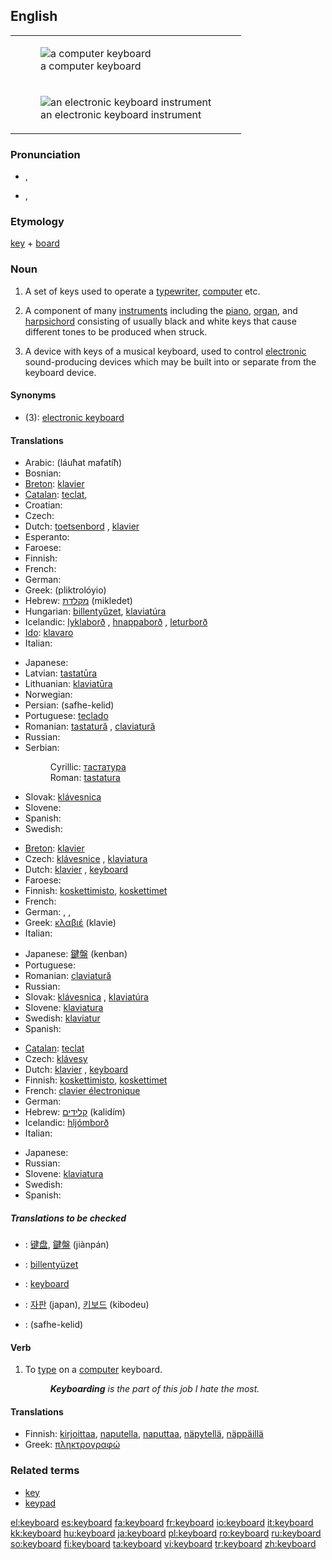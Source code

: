 {{wikipedia|dab=keyboard}}
==English==
{|style="float:right;margin: .5em 0 .5em 1em;"
|-
|[[Image:Swedish keyboard 20050614.jpg|thumb|a computer keyboard]]
|-
|[[Image:YamahaKeyboard.jpg|thumb|an electronic keyboard instrument]]
|}
===Pronunciation===
*{{a|US}} {{IPA|/kiˈbɔrd/}}, {{SAMPA|/ki"bOrd/}}
*{{a|UK|Australian}} {{IPA|/ˈkiːbɔːd/}}, {{SAMPA|/"kibO:d/}}

===Etymology===
[[key]] + [[board]]

===Noun===
{{en-noun}}

# A set of keys used to operate a [[typewriter]], [[computer]] etc.
# {{music}} A component of many [[instruments]] including the [[piano]], [[organ]], and [[harpsichord]] consisting of usually black and white keys that cause different tones to be produced when struck.
# {{music}} A device with keys of a musical keyboard, used to control [[electronic]] sound-producing devices which may be built into or separate from the keyboard device.

====Synonyms====
*(3): [[electronic keyboard]]

====Translations====
{{trans-top|set of keys used to operate a typewriter, computer etc.}}
* Arabic: {{ARchar|[[لوحة مفاتيح]]}} (láuħat mafatíħ) {{f}}
* Bosnian: {{t-|bs|tastatura|f}}
* [[Breton]]: [[klavier#Breton|klavier]]  {{m}}
* [[Catalan]]: [[teclat]], {{m}}
* Croatian: {{t-|hr|tipkovnica|f}}
* Czech: {{t-|cs|klávesnice|f}}
* Dutch: [[toetsenbord]] {{n}}, [[klavier]] {{n}}
* Esperanto: {{t-|eo|klavaro|xs=Esperanto}}
* Faroese: {{t-|fo|knappaborð|n|xs=Faroese}}
* Finnish: {{t+|fi|näppäimistö}}
* French: {{t+|fr|clavier|m}}
* German: {{t+|de|Tastatur|f}}
* Greek: {{t|el|πληκτρολόγιο|n|sc=Grek}} (pliktrolóyio)
* Hebrew: [[מקלדת]] (mikledet) {{f}}
* Hungarian: [[billentyűzet]], [[klaviatúra]]
* Icelandic: [[lyklaborð]] {{n}}, [[hnappaborð]] {{n}} {{italbrac|dated}}, [[leturborð]] {{n}} {{italbrac|dated}}
* [[Ido]]: [[klavaro]]
* Italian: {{t-|it|tastiera|f}}
{{trans-mid}}
* Japanese: {{t-|ja|キーボード|tr=kībōdo|sc=Jpan}}
* Latvian: [[tastatūra]]
* Lithuanian: [[klaviatūra]] {{f}}
* Norwegian: {{t-|no|Tastatur|n}}
* Persian: {{FAchar|[[صفحه کلید]]}} (safhe-kelid)
* Portuguese: [[teclado]] {{m}}
* Romanian: [[tastatură]] {{f}}, [[claviatură]] {{f}}
* Russian: {{t+|ru|клавиатура|f|tr=klaviatúra|sc=Cyrl}}
* Serbian:
*: Cyrillic: [[тастатура#Serbian|тастатура]] {{f}}
*: Roman: [[tastatura#Serbian|tastatura]] {{f}}
* Slovak: [[klávesnica]] {{f}}
* Slovene: {{t-|sl|tipkovnica|f}}
* Spanish: {{t+|es|teclado|m}}
* Swedish: {{t+|sv|tangentbord|n}}
{{trans-bottom}}

{{trans-top|a component of many instruments}}
* [[Breton]]: [[klavier#Breton|klavier]]  {{m}}
* Czech: [[klávesnice]] {{f}}, [[klaviatura]] {{f}}
* Dutch: [[klavier]] {{n}}, [[#Dutch|keyboard]] {{n}}
* Faroese: {{t-|fo|knappaborð|n|xs=Faroese}}
* Finnish: [[koskettimisto]], [[koskettimet]]
* French: {{t+|fr|clavier|m}}
* German: {{t+|de|Tastatur|f}}, {{t+|de|Klaviatur|f}}, {{t-|de|Manual|n}}
* Greek: [[κλαβιέ]] (klavie) {{n}}
* Italian: {{t-|it|tastiera|f}}
{{trans-mid}}
* Japanese: [[鍵盤]] (kenban)
* Portuguese: {{t+|pt|teclado|m}}
* Romanian: [[claviatură]] {{f}}
* Russian: {{t+|ru|клавиатура|f|tr=klaviatúra|sc=Cyrl}}
* Slovak: [[klávesnica]]  {{f}}, [[klaviatúra]] {{f}}
* Slovene: [[klaviatura]] {{f}}
* Swedish: [[klaviatur]] {{n}}
* Spanish: {{t+|es|teclado|m}}
{{trans-bottom}}

{{trans-top|electronic device with keys of a musical keyboard}}
* [[Catalan]]: [[teclat]]
* Czech: [[klávesy]] {{p}}
* Dutch: [[klavier]] {{n}}, [[#Dutch|keyboard]] {{n}}
* Finnish: [[koskettimisto]], [[koskettimet]]
* French: [[clavier électronique]]
* German: {{t-|de|Keyboard|n}}
* Hebrew: [[קלידים]] (kalidím) {{m}} {{p}}
* Icelandic: [[hljómborð]] {{n}}
* Italian: {{t-|it|tastiera}}
{{trans-mid}}
* Japanese: {{t-|ja|キーボード|tr=kībōdo|sc=Jpan}}
* Russian: {{t+|ru|клавиатура|f|tr=klaviatúra|sc=Cyrl}}
* Slovene: [[klaviatura]] {{f}}
* Swedish: {{t-|sv|keyboard|n}}
* Spanish: {{t+|es|teclado|m}}
{{trans-bottom}}

=====Translations to be checked=====
{{checktrans-top}}
*{{ttbc|Chinese}}: [[键盘]], [[鍵盤]] (jiànpán)
*{{ttbc|Hungarian}}: [[billentyüzet]]
*{{ttbc|Indonesian}}: [[keyboard#Indonesian|keyboard]]
*{{ttbc|Korean}}: [[자판]] (japan), [[키보드]] (kibodeu)
*{{ttbc|Persian}}: {{FAchar|[[صفحه کلید]]}} (safhe-kelid)
{{trans-bottom}}

====Verb====
{{en-verb}}

# {{intransitive}} To [[type]] on a [[computer]] keyboard.
#: '' '''Keyboarding''' is the part of this job I hate the most.''

====Translations====
{{trans-top|to type in}}
* Finnish: [[kirjoittaa]], [[naputella]], [[naputtaa]], [[näpytellä]], [[näppäillä]]
* Greek: [[πληκτρογραφώ]]
{{trans-bottom}}

===Related terms===
*[[key]]
*[[keypad]]

[[el:keyboard]]
[[es:keyboard]]
[[fa:keyboard]]
[[fr:keyboard]]
[[io:keyboard]]
[[it:keyboard]]
[[kk:keyboard]]
[[hu:keyboard]]
[[ja:keyboard]]
[[pl:keyboard]]
[[ro:keyboard]]
[[ru:keyboard]]
[[so:keyboard]]
[[fi:keyboard]]
[[ta:keyboard]]
[[vi:keyboard]]
[[tr:keyboard]]
[[zh:keyboard]]
